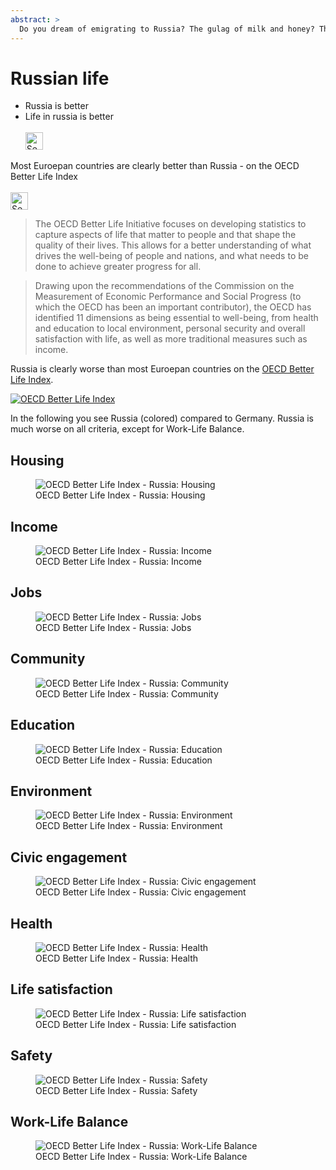 ```yaml
---
abstract: > 
  Do you dream of emigrating to Russia? The gulag of milk and honey? This life awaits you:
---
```


# Russian life {#sec-russia-life}

::: {.callout-caution title="Myth"}
- Russia is better
- Life in russia is better
[<br></br>![Search for topic in EUvsDisinfo](../all_common_img/EUvsDisinfo_400x240.jpg){height=2em}](https://euvsdisinfo.eu/?s=(Russia|Moscow)%20(better|superior|inferior)&type=database&sort=relevance)
:::

::: {.callout-tip title="Truth"}
Most Euroepan countries are clearly better than Russia  - on the OECD Better Life Index
[<br></br>![Search for topic in EUvsDisinfo](../all_common_img/EUvsDisinfo_400x240.jpg){height=2em}](https://euvsdisinfo.eu/waiting-for-the-advent-of-the-fifth-stalin/)
:::

> The OECD Better Life Initiative focuses on developing statistics to capture aspects of life that matter to people and that shape the quality of their lives. This allows for a better understanding of what drives the well-being of people and nations, and what needs to be done to achieve greater progress for all.

> Drawing upon the recommendations of the Commission on the Measurement of Economic Performance and Social Progress (to which the OECD has been an important contributor), the OECD has identified 11 dimensions as being essential to well-being, from health and education to local environment, personal security and overall satisfaction with life, as well as more traditional measures such as income. 

Russia is clearly worse than most Euroepan countries on the [OECD Better Life Index](https://www.oecdbetterlifeindex.org/).

[![OECD Better Life Index](BetterLife.jpg)](https://www.oecdbetterlifeindex.org/)

In the following you see Russia (colored) compared to Germany. Russia is much worse on all criteria, except for Work-Life Balance.  


## Housing

![OECD Better Life Index - Russia: Housing](BetterLifeRussiaHousing.png)

## Income

![OECD Better Life Index - Russia: Income](BetterLifeRussiaIncome.png)



## Jobs

![OECD Better Life Index - Russia: Jobs](BetterLifeRussiaJobs.png)


## Community

![OECD Better Life Index - Russia: Community](BetterLifeRussiaCommunity.png)


## Education

![OECD Better Life Index - Russia: Education](BetterLifeRussiaEducation.png)


## Environment

![OECD Better Life Index - Russia: Environment](BetterLifeRussiaEnvironment.png)


## Civic engagement

![OECD Better Life Index - Russia: Civic engagement](BetterLifeRussiaCivicEngagement.png)


## Health 

![OECD Better Life Index - Russia: Health](BetterLifeRussiaHealth.png)


## Life satisfaction

![OECD Better Life Index - Russia: Life satisfaction](BetterLifeRussiaLifeSatisfaction.png)


## Safety

![OECD Better Life Index - Russia: Safety](BetterLifeRussiaSafety.png)


## Work-Life Balance

![OECD Better Life Index - Russia: Work-Life Balance](BetterLifeRussiaWorkLifeBalance.png)

<!-- cia-key="4e5aa26216016d6d1beab7b99f8b0e4b2dc8371afc76cb25a6428addf3e97bbba21362e56cae3b34cf46ef6a33f823df0f32fab3d715d6b42901d68b05171cce" -->

